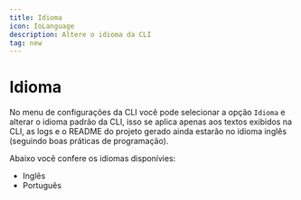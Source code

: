 ```yaml
---
title: Idioma
icon: IoLanguage
description: Altere o idioma da CLI
tag: new
---
```


# Idioma

No menu de configurações da CLI você pode selecionar a opção `Idioma` e alterar o idioma padrão da CLI, isso se aplica apenas aos textos exibidos na CLI, as logs e o README do projeto gerado ainda estarão no idioma inglês (seguindo boas práticas de programação).

Abaixo você confere os idiomas disponívies:

- Inglês
- Português